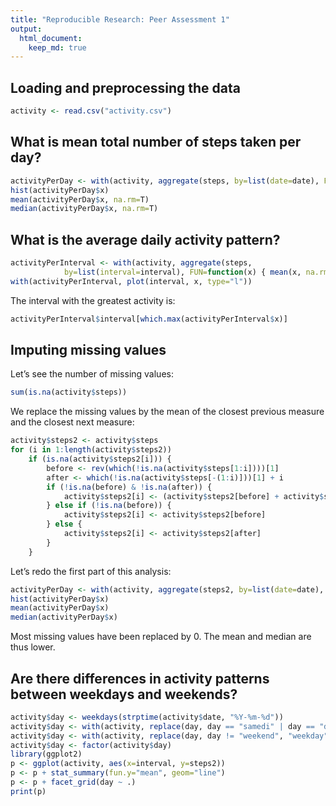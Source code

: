 ```yaml
---
title: "Reproducible Research: Peer Assessment 1"
output: 
  html_document:
    keep_md: true
---
```



## Loading and preprocessing the data

```r
activity <- read.csv("activity.csv")
```

## What is mean total number of steps taken per day?

```r
activityPerDay <- with(activity, aggregate(steps, by=list(date=date), FUN=sum))
hist(activityPerDay$x)
mean(activityPerDay$x, na.rm=T)
median(activityPerDay$x, na.rm=T)
```

## What is the average daily activity pattern?

```r
activityPerInterval <- with(activity, aggregate(steps,
            by=list(interval=interval), FUN=function(x) { mean(x, na.rm=T) }))
with(activityPerInterval, plot(interval, x, type="l"))
```

The interval with the greatest activity is:

```r
activityPerInterval$interval[which.max(activityPerInterval$x)]
```

## Imputing missing values

Let's see the number of missing values:

```r
sum(is.na(activity$steps))
```

We replace the missing values by the mean of the closest previous measure and
the closest next measure:

```r
activity$steps2 <- activity$steps
for (i in 1:length(activity$steps2))
    if (is.na(activity$steps2[i])) {
        before <- rev(which(!is.na(activity$steps[1:i])))[1]
        after <- which(!is.na(activity$steps[-(1:i)]))[1] + i
        if (!is.na(before) & !is.na(after)) {
            activity$steps2[i] <- (activity$steps2[before] + activity$steps2[after]) / 2
        } else if (!is.na(before)) {
            activity$steps2[i] <- activity$steps2[before]
        } else {
            activity$steps2[i] <- activity$steps2[after]
        }
    }
```

Let's redo the first part of this analysis:

```r
activityPerDay <- with(activity, aggregate(steps2, by=list(date=date), FUN=sum))
hist(activityPerDay$x)
mean(activityPerDay$x)
median(activityPerDay$x)
```

Most missing values have been replaced by 0. The mean and median are thus lower.

## Are there differences in activity patterns between weekdays and weekends?

```r
activity$day <- weekdays(strptime(activity$date, "%Y-%m-%d"))
activity$day <- with(activity, replace(day, day == "samedi" | day == "dimanche", "weekend"))
activity$day <- with(activity, replace(day, day != "weekend", "weekday"))
activity$day <- factor(activity$day)
library(ggplot2)
p <- ggplot(activity, aes(x=interval, y=steps2))
p <- p + stat_summary(fun.y="mean", geom="line")
p <- p + facet_grid(day ~ .)
print(p)
```
